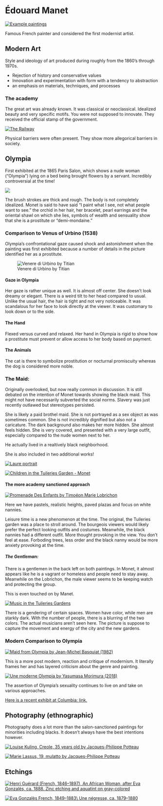 # Édouard Manet

[![](http://s3.trueloveserver.com/arthum/example_monet_paintings.JPG "Example paintings")](http://s3.trueloveserver.com/arthum/example_monet_paintings.JPG)

Famous French painter and considered the first modernist artist.

## Modern Art

Style and ideology of art produced during roughly from the 1860's through 1970s.

-   Rejection of history and conservative values
-   Innovation and experimentation with form with a tendency to abstraction
-   an emphasis on materials, techniques, and processes

### The academy

The great art was already known. It was classical or neoclassical. Idealized beauty and very specific motifs. You were not supposed to innovate. They received the official stamp of the government.

[![The Railway](http://s3.trueloveserver.com/arthum/Edouard_Manet_-_Le_Chemin_de_fer_-_Google_Art_Project.jpg "The Railway")](http://s3.trueloveserver.com/arthum/Edouard_Manet_-_Le_Chemin_de_fer_-_Google_Art_Project.jpg)

Physical barriers were often present. They show more allegorical barriers in society.

## Olympia

First exhibited at the 1865 Paris Salon, which shows a nude woman ("Olympia") lying on a bed being brought flowers by a servant. Incredibly controversial at the time!

[![](http://s3.trueloveserver.com/arthum/Edouard_Manet_Olympia.jpg)](http://s3.trueloveserver.com/arthum/Edouard_Manet_Olympia.jpg)

The brush strokes are thick and rough. The body is not completely idealized. Monet is said to have said "I paint what I see, not what people want to see." the orchid in her hair, her bracelet, pearl earrings and the oriental shawl on which she lies, symbols of wealth and sensuality show that she is a prostitute or "demi-mondaine."

### Comparison to Venus of Urbino (1538)

Olympia's confrontational gaze caused shock and astonishment when the painting was first exhibited because a number of details in the picture identified her as a prostitute.

![Venere di Urbino by Titian](http://s3.trueloveserver.com/arthum/Venere_di_Urbino.jpg "Venere di Urbino by Titian")

#### Gaze in Olympia

Her gaze is rather unique as well. It is almost off center. She doesn't look dreamy or elegant. There is a weird tilt to her head compared to usual. Unlike the usual hair, the hair is tight and not very noticeable. It was scandalous for her face to look directly at the viewer. It was customary to look down or to the side.

#### The Hand

Flexed versus curved and relaxed. Her hand in Olympia is rigid to show how a prostitute must prevent or allow access to her body based on payment.

#### The Animals

The cat is there to symbolize prostitution or nocturnal promiscuity whereas the dog is considered more noble.

### The Maid:

Originally overlooked, but now really common in discussion. It is still debated on the intention of Monet towards showing the black maid. This might not have necessarily subverted the social norms. Slavery was just recently outlawed but stereotypes persisted.

She is likely a paid brothel maid. She is not portrayed as a sex object as was sometimes common. She is not incredibly dignified but also not a caricature. The dark background also makes her more hidden. She almost feels hidden. She is very covered, and presented with a very large outfit, especially compared to the nude women next to her.

He actually lived in a realtively black neighborhood.

She is also included in two additional works!

[![Laure portrait](https://s3.trueloveserver.com/arthum/La_N%25C3%25A9gresse.jpg "Laure portrait")](https://s3.trueloveserver.com/arthum/La_N%C3%A9gresse.jpg)

[![Children in the Tuileries Garden - Monet](https://s3.trueloveserver.com/arthum/'Children_in_the_Tuileries_Garden'_by_%25C3%2589douard_Manet,_c._1861-2.jpg "Children in the Tuileries Garden - Monet")](https://s3.trueloveserver.com/arthum/'Children_in_the_Tuileries_Garden'_by_%C3%89douard_Manet,_c._1861-2.jpg)

#### The more academy sanctioned approach

[![Promenade Des Enfants by Timoéon Marie Lobrichon](https://s3.trueloveserver.com/arthum/promenade-des-enfants-timoleon-marie-lobrichon.jpg "Promenade Des Enfants by Timoéon Marie Lobrichon")](https://s3.trueloveserver.com/arthum/promenade-des-enfants-timoleon-marie-lobrichon.jpg)

Here we have pastels, realistic heights, paved plazas and focus on white nannies.

Leisure time is a new phenomenon at the time. The original, the Tuileries garden was a place to stroll around. The bourgeois viewers would likely prefer the perfect looking outfits and costumes. Meanwhile, the black nannies had a different outfit. More thought provoking in the view. You don't feel at ease. Forboding trees, less order and the black nanny would be more anxiety provoking at the time.

##### The Gentleman:

There is a gentlemen in the back left on both paintings. In Monet, it almost appears like he is a vagrant or homeless and people need to stay away. Meanwhile on the Lobrichon, the male viewer seems to be keeping watch and protecting the group.

This is even touched on by Manet.

[![Music in the Tuileries Gardens](http://s3.trueloveserver.com/arthum/Music_en_las_Tullerias.jpg "Music in the Tuileries Gardens")](http://s3.trueloveserver.com/arthum/Music_en_las_Tullerias.jpg)

There is a gendering of certain spaces. Women have color, while men are starkly dark. With the number of people, there is a blurring of the two colors. The actual musicians aren't seen here. The picture is suppose to capture the movement and energy of the city and the new gardens.

### Modern Comparison to Olympia

[![Maid from Olympia by Jean-Michel Basquiat (1982)](https://s3.trueloveserver.com/arthum/jean_michel_basquiat_maid_from_olympia.jfif "Maid from Olympia by Jean-Michel Basquiat (1982)")](https://s3.trueloveserver.com/arthum/jean_michel_basquiat_maid_from_olympia.jfif)

This is a more post modern, reaction and critique of modernism. It literally frames her and has layered criticism about the genre and painting.

[![Une moderne Olympia by Yasumasa Morimura (2018)](http://s3.trueloveserver.com/arthum/Olympia_yasumasa_morimura.jpg "Une moderne Olympia by Yasumasa Morimura (2018)")](http://s3.trueloveserver.com/arthum/Olympia_yasumasa_morimura.jpg)

The assertion of Olympia's sexuality continues to live on and take on various approaches.

[Here is a recent exhibit at Columbia: link.](https://wallach.columbia.edu/exhibitions/posing-modernity-black-model-manet-and-matisse-today-le-mod%C3%A8le-noir-de-g%C3%A9ricault-%C3%A0)

## Photography (ethnographic)

Photography does a lot more than the salon-sanctioned paintings for minorities including blacks. It doesn't always have the best intentions however.

[![Louise Kuling, Creole, 35 years old by Jacques-Philippe Potteau](https://s3.trueloveserver.com/arthum/louise-kuling-jacques.jpg "Louise Kuling, Creole, 35 years old by Jacques-Philippe Potteau")](https://s3.trueloveserver.com/arthum/louise-kuling-jacques.jpg)

[![Marie Lassus, 19, mulatto by Jacques-Philippe Potteau](https://s3.trueloveserver.com/arthum/marie-lassus-jacques.jpg "Marie Lassus, 19, mulatto by Jacques-Philippe Potteau")](https://s3.trueloveserver.com/arthum/marie-lassus-jacques.jpg)

## Etchings

[![Henri Guérard (French, 1846--1897), An African Woman, after Eva Gonzalès, ca. 1888. Zinc etching and aquatint on gray-colored](https://s3.trueloveserver.com/arthum/Henri_Gu%25C3%25A9rard_An_African_Woman_after_Eva_Gonzal%25C3%25A8s.jpg "Henri Guérard (French, 1846–1897), An African Woman, after Eva Gonzalès, ca. 1888. Zinc etching and aquatint on gray-colored")](https://s3.trueloveserver.com/arthum/Henri_Gu%C3%A9rard_An_African_Woman_after_Eva_Gonzal%C3%A8s.jpg)

[![Eva Gonzalès French, 1849--1883\\ Une négresse, ca. 1879--1880](https://s3.trueloveserver.com/arthum/Une_n%25C3%25A9gresse_eva_gonzales.jpg "Eva Gonzalès French, 1849–1883 Une négresse, ca. 1879–1880")](https://s3.trueloveserver.com/arthum/Une_n%C3%A9gresse_eva_gonzales.jpg)
